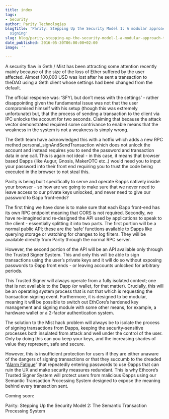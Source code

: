 ```yaml
---
title: index
tags:
- Security
author: Parity Technologies
blogTitle: 'Parity: Stepping Up the Security Model 1: A modular approach to transaction
  signing'
slug: blog/parity-stepping-up-the-security-model-1-a-modular-approach-to-transaction-signing/
date_published: 2016-05-30T06:00:00+02:00
image: ''

---
```

A security flaw in Geth / Mist has been attracting some attention recently mainly because of the size of the loss of Ether suffered by the user affected. Almost 100,000 USD was lost after he sent a transaction to theDAO using a Geth client whose settings had been changed from the default.

The official response was: ‘SFYL but don’t mess with the settings’ - rather disappointing given the fundamental issue was not that the user compromised himself with his setup (though this was extremely unfortunate) but, that the process of sending a transaction to the client via IPC unlocks the account for two seconds. Claiming that because the attack vector demonstrated required some contrivance to enable means that the weakness in the system is not a weakness is simply wrong.

The Geth team have acknowledged this with a hotfix which adds a new RPC method personal_signAndSendTransaction which does not unlock the account and instead requires you to send the password and transaction data in one call. This is again not ideal - in this case, it means that browser based Ðapps (like Augur, Gnosis, MakerOTC etc..) would need you to input your password into their front end requiring you to trust the code being executed in the browser to not steal this.

Parity is being built specifically to serve and operate Ðapps natively inside your browser - so how are we going to make sure that we never need to leave access to our private keys unlocked, and never need to give our password to Ðapp front-ends?

The first thing we have done is to make sure that each Ðapp front-end has its own RPC endpoint meaning that CORS is not required. Secondly, we have re-imagined and re-designed the API used by applications to speak to the client - essentially splitting it into two parts. The first portion will be a normal public API; these are the ‘safe’ functions available to Ðapps like querying storage or watching for changes to log filters. They will be available directly from Parity through the normal RPC server.

However, the second portion of the API will be an API available only through the Trusted Signer System. This and only this will be able to sign transactions using the user’s private keys and it will do so without exposing passwords to Ðapp front ends - or leaving accounts unlocked for arbitrary periods.

This Trusted Signer will always operate from a fully isolated context; one that is not available to the Ðapp (or wallet, for that matter). Crucially, this will be an operating system process that is not that which is requesting the transaction signing event. Furthermore, it is designed to be modular, meaning it will be possible to switch out EthCore’s hardened key management and signing module with some other means, for example, a hardware wallet or a 2-factor authentication system.

The solution to the Mist hack problem will always be to isolate the process of signing transactions from Ðapps, keeping the security-sensitive processes both insulated from attack and well under the control of the user. Only by doing this can you keep your keys, and the increasing shades of value they represent, safe and secure.

However, this is insufficient protection for users if they are either unaware of the dangers of signing transactions or that they succumb to the dreaded “[Alarm Fatigue](https://en.wikipedia.org/wiki/Alarm_fatigue)” that repeatedly entering passwords to use Ðapps that can ruin the UX and make security measures redundant. This is why Ethcore’s Trusted Signer System will protect users from malicious Ðapps using our Semantic Transaction Processing System designed to expose the meaning behind every transaction sent.

Coming soon:

Parity: Stepping Up the Security Model 2: The Semantic Transaction Processing System